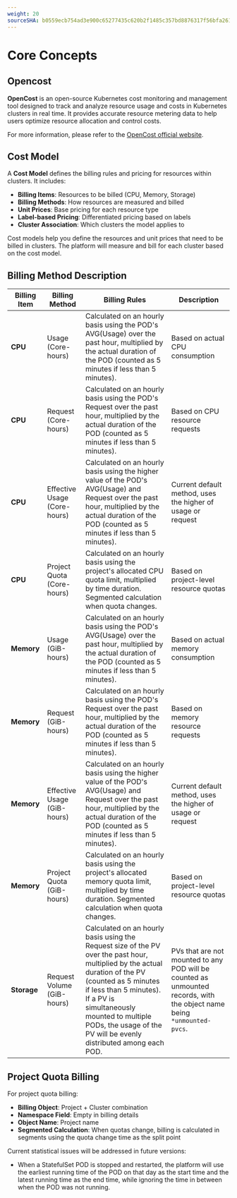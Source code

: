 ```yaml
---
weight: 20
sourceSHA: b0559ecb754ad3e900c65277435c620b2f1485c357bd8876317f56bfa2615841
---
```


# Core Concepts

## Opencost

**OpenCost** is an open-source Kubernetes cost monitoring and management tool designed to track and analyze resource usage and costs in Kubernetes clusters in real time. It provides accurate resource metering data to help users optimize resource allocation and control costs.

For more information, please refer to the [OpenCost official website](https://www.opencost.io/docs/).

## Cost Model

A **Cost Model** defines the billing rules and pricing for resources within clusters. It includes:

- **Billing Items**: Resources to be billed (CPU, Memory, Storage)
- **Billing Methods**: How resources are measured and billed
- **Unit Prices**: Base pricing for each resource type
- **Label-based Pricing**: Differentiated pricing based on labels
- **Cluster Association**: Which clusters the model applies to

Cost models help you define the resources and unit prices that need to be billed in clusters. The platform will measure and bill for each cluster based on the cost model.

## Billing Method Description

| Billing Item | Billing Method           | Billing Rules                                                                                                             | Description                                                 |
|--------------|--------------------------|--------------------------------------------------------------------------------------------------------------------------|------------------------------------------------------------|
| **CPU**      | Usage (Core-hours)       | Calculated on an hourly basis using the POD's AVG(Usage) over the past hour, multiplied by the actual duration of the POD (counted as 5 minutes if less than 5 minutes). | Based on actual CPU consumption |
| **CPU**      | Request (Core-hours)     | Calculated on an hourly basis using the POD's Request over the past hour, multiplied by the actual duration of the POD (counted as 5 minutes if less than 5 minutes). | Based on CPU resource requests |
| **CPU**      | Effective Usage (Core-hours)| Calculated on an hourly basis using the higher value of the POD's AVG(Usage) and Request over the past hour, multiplied by the actual duration of the POD (counted as 5 minutes if less than 5 minutes). | Current default method, uses the higher of usage or request |
| **CPU**      | Project Quota (Core-hours) | Calculated on an hourly basis using the project's allocated CPU quota limit, multiplied by time duration. Segmented calculation when quota changes. | Based on project-level resource quotas |
| **Memory**   | Usage (GiB-hours)        | Calculated on an hourly basis using the POD's AVG(Usage) over the past hour, multiplied by the actual duration of the POD (counted as 5 minutes if less than 5 minutes). | Based on actual memory consumption |
| **Memory**   | Request (GiB-hours)      | Calculated on an hourly basis using the POD's Request over the past hour, multiplied by the actual duration of the POD (counted as 5 minutes if less than 5 minutes). | Based on memory resource requests |
| **Memory**   | Effective Usage (GiB-hours)| Calculated on an hourly basis using the higher value of the POD's AVG(Usage) and Request over the past hour, multiplied by the actual duration of the POD (counted as 5 minutes if less than 5 minutes). | Current default method, uses the higher of usage or request |
| **Memory**   | Project Quota (GiB-hours) | Calculated on an hourly basis using the project's allocated memory quota limit, multiplied by time duration. Segmented calculation when quota changes. | Based on project-level resource quotas |
| **Storage**  | Request Volume (GiB-hours) | Calculated on an hourly basis using the Request size of the PV over the past hour, multiplied by the actual duration of the PV (counted as 5 minutes if less than 5 minutes). If a PV is simultaneously mounted to multiple PODs, the usage of the PV will be evenly distributed among each POD. | PVs that are not mounted to any POD will be counted as unmounted records, with the object name being `*unmounted-pvcs`. |

## Project Quota Billing

For project quota billing:
- **Billing Object**: Project + Cluster combination
- **Namespace Field**: Empty in billing details
- **Object Name**: Project name
- **Segmented Calculation**: When quotas change, billing is calculated in segments using the quota change time as the split point

Current statistical issues will be addressed in future versions:

- When a StatefulSet POD is stopped and restarted, the platform will use the earliest running time of the POD on that day as the start time and the latest running time as the end time, while ignoring the time in between when the POD was not running.
